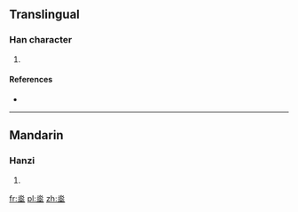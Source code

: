==Translingual==

===Han character===
{{Han char|rn=86|rad=火|as=07|sn=11|four=|canj=火火土 (FFG)}}

# {{defn|Han|sort=火07}}

====References====
* {{Han ref|kx=0672.060|dkj=19061|hdz=32205.130|uh=70FE|ud=28926}}

----

==Mandarin==

===Hanzi===
{{cmn-hanzi|pin=[[chì]] ([[chi4]])|wg=ch'ih<sup>4</sup>}}

# {{defn|Mandarin|sort=火07}}

[[fr:烾]]
[[pl:烾]]
[[zh:烾]]